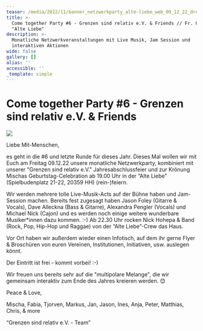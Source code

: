 ```yaml
---
teaser: /media/2022/11/banner_netzwerkparty_alte-liebe_web_09_12_22_drei_kreise.jpg
title: >-
  Come together Party #6 - Grenzen sind relativ e.V. & Friends // Fr. 09.12.22
  "Alte Liebe" 
description: >-
  Monatliche Netzwerkveranstaltungen mit Live Musik, Jam Session und
  interaktiven Aktionen
wide: false
gallery: []
alias: ''
accessible: ''
_template: simple
---
```


# **Come together Party #6 - Grenzen sind relativ e.V. & Friends**

![](/media/2022/11/banner_netzwerkparty_alte-liebe_web_09_12_22_drei_kreise.jpg)

Liebe Mit-Menschen,

es geht in die #6 und letzte Runde für dieses Jahr. Dieses Mal wollen wir mit Euch am Freitag 09.12.22 unsere monatliche Netzwerkparty, kombiniert mit unserer "Grenzen sind relativ e.V." Jahresabschlussfeier und zur Krönung Mischas Geburtstag-Celebration ab 19.00 Uhr in der “Alte Liebe” (Spielbudenplatz 21-22, 20359 HH) (rein-)feiern.

Wir werden mehrere tolle Live-Musik-Acts auf der Bühne haben und Jam-Session machen. Bereits fest zugesagt haben Jason Foley (Gitarre & Vocals), Dave Alleckna (Bass & Gitarre), Alexandra Pengler (Vocals) und Michael Nick (Cajon) und es werden noch einige weitere wunderbare Musiker*innen dazu kommen. :-) Ab 22.30 Uhr rocken Nick Hohepa & Band (Rock, Pop, Hip-Hop und Raggae) von der “Alte Liebe”-Crew das Haus.

Vor Ort haben wir außerdem wieder einen Infotisch, auf dem ihr gerne Flyer & Broschüren von euren Vereinen, Institutionen, Initiativen, usw. auslegen könnt.

Der Eintritt ist frei - kommt vorbei! :-)

Wir freuen uns bereits sehr auf die "multipolare Melange", die wir gemeinsam interaktiv zum Ende des Jahres kreieren werden. 😊

Peace & Love,

Mischa, Fabia, Tjorven, Markus, Jan, Jason, Ines, Anja, Peter, Matthias, Chris, & more

“Grenzen sind relativ e.V. - Team”
